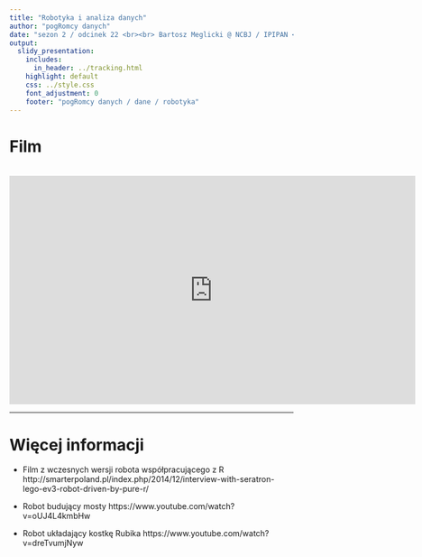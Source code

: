 ```yaml
---
title: "Robotyka i analiza danych"
author: "pogRomcy danych"
date: "sezon 2 / odcinek 22 <br><br> Bartosz Meglicki @ NCBJ / IPIPAN <br><br>Naciśnij `A` by zamienić slajdy na ciągły tekst. <br> Naciśnij `T` by wyświetlić spis treści."
output:
  slidy_presentation:
    includes:
      in_header: ../tracking.html
    highlight: default
    css: ../style.css
    font_adjustment: 0
    footer: "pogRomcy danych / dane / robotyka"
---
```


# Film

<br>
<center><iframe width="720" height="405" src="https://www.youtube.com/embed/I4163EGXHCE" frameborder="0" allowfullscreen></iframe></center>

---

# Więcej informacji

- Film z wczesnych wersji robota współpracującego z R http://smarterpoland.pl/index.php/2014/12/interview-with-seratron-lego-ev3-robot-driven-by-pure-r/

- Robot budujący mosty
https://www.youtube.com/watch?v=oUJ4L4kmbHw

- Robot układający kostkę Rubika
https://www.youtube.com/watch?v=dreTvumjNyw
